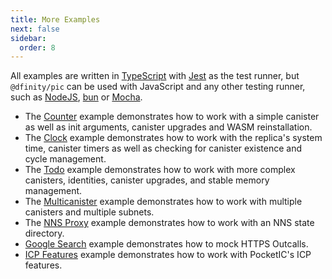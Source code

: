 ```yaml
---
title: More Examples
next: false
sidebar:
  order: 8
---
```


All examples are written in [TypeScript](https://www.typescriptlang.org/) with [Jest](https://jestjs.io/) as the test runner,
but `@dfinity/pic` can be used with JavaScript and any other testing runner, such as [NodeJS](https://nodejs.org/dist/latest-v20.x/docs/api/test.html), [bun](https://bun.sh/docs/cli/test) or [Mocha](https://mochajs.org/).

- The [Counter](https://github.com/dfinity/pic-js/tree/main/examples/counter) example demonstrates how to work with a simple canister as well as init arguments, canister upgrades and WASM reinstallation.
- The [Clock](https://github.com/dfinity/pic-js/tree/main/examples/clock) example demonstrates how to work with the replica's system time, canister timers as well as checking for canister existence and cycle management.
- The [Todo](https://github.com/dfinity/pic-js/tree/main/examples/todo) example demonstrates how to work with more complex canisters, identities, canister upgrades, and stable memory management.
- The [Multicanister](https://github.com/dfinity/pic-js/tree/main/examples/multicanister) example demonstrates how to work with multiple canisters and multiple subnets.
- The [NNS Proxy](https://github.com/dfinity/pic-js/tree/main/examples/nns_proxy) example demonstrates how to work with an NNS state directory.
- [Google Search](https://github.com/dfinity/pic-js/tree/main/examples/google_search) example demonstrates how to mock HTTPS Outcalls.
- [ICP Features](https://github.com/dfinity/pic-js/tree/main/examples/icp_features) example demonstrates how to work with PocketIC's ICP features.
